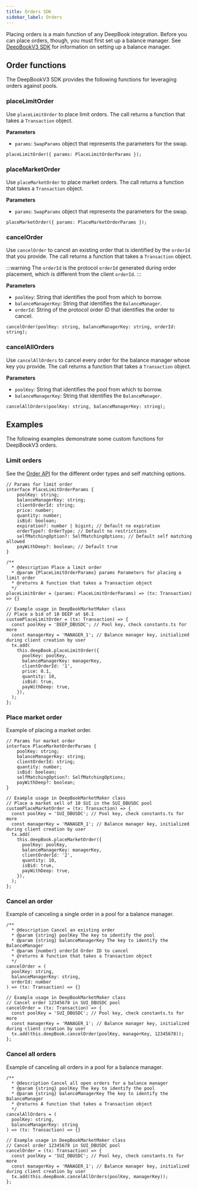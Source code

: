 ```yaml
---
title: Orders SDK
sidebar_label: Orders
---
```


Placing orders is a main function of any DeepBook integration. Before you can place orders, though, you must first set up a balance manager. See [DeepBookV3 SDK](../deepbookv3-sdk.mdx) for information on setting up a balance manager.

## Order functions

The DeepBookV3 SDK provides the following functions for leveraging orders against pools.

### placeLimitOrder

Use `placeLimitOrder` to place limit orders. The call returns a function that takes a `Transaction` object.

**Parameters**

- `params`: `SwapParams` object that represents the parameters for the swap.

```tsx
placeLimitOrder({ params: PlaceLimitOrderParams });
```

### placeMarketOrder

Use `placeMarketOrder` to place market orders. The call returns a function that takes a `Transaction` object.

**Parameters**

- `params`: `SwapParams` object that represents the parameters for the swap.

```tsx
placeMarketOrder({ params: PlaceMarketOrderParams });
```

### cancelOrder

Use `cancelOrder` to cancel an existing order that is identified by the `orderId` that you provide. The call returns a function that takes a `Transaction` object.

:::warning
The `orderId` is the protocol `orderId` generated during order placement, which is different from the client `orderId`.
:::

**Parameters**

- `poolKey`: String that identifies the pool from which to borrow.
- `balanceManagerKey`: String that identifies the `BalanceManager`.
- `orderId`: String of the protocol order ID that identifies the order to cancel. 

```tsx
cancelOrder(poolKey: string, balanceManagerKey: string, orderId: string);
```

### cancelAllOrders

Use `cancelAllOrders` to cancel every order for the balance manager whose key you provide. The call returns a function that takes a `Transaction` object.

**Parameters**

- `poolKey`: String that identifies the pool from which to borrow.
- `balanceManagerKey`: String that identifies the `BalanceManager`.

```tsx
cancelAllOrders(poolKey: string, balanceManagerKey: string);
```

## Examples

The following examples demonstrate some custom functions for DeepBookV3 orders.

### Limit orders

See the [Order API](../deepbookv3/orders) for the different order types and self matching options.
    
```tsx
// Params for limit order
interface PlaceLimitOrderParams {
    poolKey: string;
    balanceManagerKey: string;
    clientOrderId: string;
    price: number;
    quantity: number;
    isBid: boolean;
    expiration?: number | bigint; // Default no expiration
    orderType?: OrderType; // Default no restrictions
    selfMatchingOption?: SelfMatchingOptions; // Default self matching allowed
    payWithDeep?: boolean; // Default true
}

/**
  * @description Place a limit order
  * @param {PlaceLimitOrderParams} params Parameters for placing a limit order
  * @returns A function that takes a Transaction object
  */
placeLimitOrder = (params: PlaceLimitOrderParams) => (tx: Transaction) => {}

// Example usage in DeepBookMarketMaker class
// Place a bid of 10 DEEP at $0.1
customPlaceLimitOrder = (tx: Transaction) => {
  const poolKey = 'DEEP_DBUSDC'; // Pool key, check constants.ts for more
  const managerKey = 'MANAGER_1'; // Balance manager key, initialized during client creation by user
  tx.add(
    this.deepBook.placeLimitOrder({
      poolKey: poolKey,
      balanceManagerKey: managerKey,
      clientOrderId: '1',
      price: 0.1,
      quantity: 10,
      isBid: true,
      payWithDeep: true,
    }),
  );
};
```

### Place market order

Example of placing a market order.

```tsx
// Params for market order
interface PlaceMarketOrderParams {
    poolKey: string;
    balanceManagerKey: string;
    clientOrderId: string;
    quantity: number;
    isBid: boolean;
    selfMatchingOption?: SelfMatchingOptions;
    payWithDeep?: boolean;
}

// Example usage in DeepBookMarketMaker class
// Place a market sell of 10 SUI in the SUI_DBUSDC pool
customPlaceMarketOrder = (tx: Transaction) => {
  const poolKey = 'SUI_DBUSDC'; // Pool key, check constants.ts for more
  const managerKey = 'MANAGER_1'; // Balance manager key, initialized during client creation by user
  tx.add(
    this.deepBook.placeMarketOrder({
      poolKey: poolKey,
      balanceManagerKey: managerKey,
      clientOrderId: '2',
      quantity: 10,
      isBid: true,
      payWithDeep: true,
    }),
  );
};
```
    
### Cancel an order

Example of canceling a single order in a pool for a balance manager. 
    
```tsx
/**
  * @description Cancel an existing order
  * @param {string} poolKey The key to identify the pool
  * @param {string} balanceManagerKey The key to identify the BalanceManager
  * @param {number} orderId Order ID to cancel
  * @returns A function that takes a Transaction object
  */
cancelOrder = (
  poolKey: string, 
  balanceManagerKey: string, 
  orderId: number
) => (tx: Transaction) => {}

// Example usage in DeepBookMarketMaker class
// Cancel order 12345678 in SUI_DBUSDC pool
cancelOrder = (tx: Transaction) => {
  const poolKey = 'SUI_DBUSDC'; // Pool key, check constants.ts for more
  const managerKey = 'MANAGER_1'; // Balance manager key, initialized during client creation by user
  tx.add(this.deepBook.cancelOrder(poolKey, managerKey, 12345678));
};
```

### Cancel all orders

Example of canceling all orders in a pool for a balance manager.
    
```tsx
/**
  * @description Cancel all open orders for a balance manager
  * @param {string} poolKey The key to identify the pool
  * @param {string} balanceManagerKey The key to identify the BalanceManager
  * @returns A function that takes a Transaction object
  */
cancelAllOrders = (
  poolKey: string, 
  balanceManagerKey: string
) => (tx: Transaction) => {}

// Example usage in DeepBookMarketMaker class
// Cancel order 12345678 in SUI_DBUSDC pool
cancelOrder = (tx: Transaction) => {
  const poolKey = 'SUI_DBUSDC'; // Pool key, check constants.ts for more
  const managerKey = 'MANAGER_1'; // Balance manager key, initialized during client creation by user
  tx.add(this.deepBook.cancelAllOrders(poolKey, managerKey));
};
```

